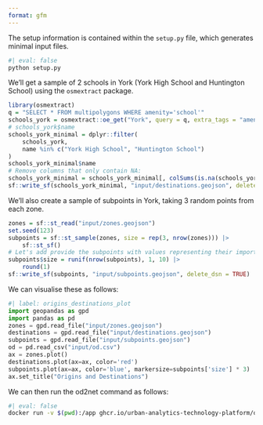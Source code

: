 ```yaml
---
format: gfm
---
```


The setup information is contained within the `setup.py` file, which generates minimal input files.

```bash
#| eval: false
python setup.py
```

We'll get a sample of 2 schools in York (York High School and Huntington School) using the `osmextract` package.

```r
library(osmextract)
q = "SELECT * FROM multipolygons WHERE amenity='school'"
schools_york = osmextract::oe_get("York", query = q, extra_tags = "amenity")
# schools_york$name
schools_york_minimal = dplyr::filter(
    schools_york,
    name %in% c("York High School", "Huntington School")
)
schools_york_minimal$name
# Remove columns that only contain NA:
schools_york_minimal = schools_york_minimal[, colSums(is.na(schools_york_minimal)) < nrow(schools_york_minimal)]
sf::write_sf(schools_york_minimal, "input/destinations.geojson", delete_dsn = TRUE)
```

We'll also create a sample of subpoints in York, taking 3 random points from each zone.

```r
zones = sf::st_read("input/zones.geojson")
set.seed(123)
subpoints = sf::st_sample(zones, size = rep(3, nrow(zones))) |>
    sf::st_sf()
# Let's add provide the subpoints with values representing their importance:
subpoints$size = runif(nrow(subpoints), 1, 10) |>
    round(1)
sf::write_sf(subpoints, "input/subpoints.geojson", delete_dsn = TRUE)
```

We can visualise these as follows:

```python
#| label: origins_destinations_plot
import geopandas as gpd
import pandas as pd
zones = gpd.read_file("input/zones.geojson")
destinations = gpd.read_file("input/destinations.geojson")
subpoints = gpd.read_file("input/subpoints.geojson")
od = pd.read_csv("input/od.csv")
ax = zones.plot()
destinations.plot(ax=ax, color='red')
subpoints.plot(ax=ax, color='blue', markersize=subpoints['size'] * 3)
ax.set_title("Origins and Destinations")
```

We can then run the od2net command as follows:


```bash
#| eval: false
docker run -v $(pwd):/app ghcr.io/urban-analytics-technology-platform/od2net:main /app/config.json
```